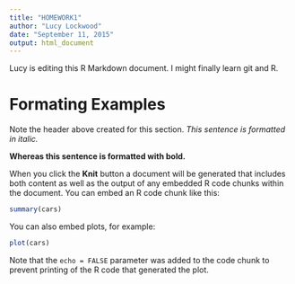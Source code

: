 ```yaml
---
title: "HOMEWORK1"
author: "Lucy Lockwood"
date: "September 11, 2015"
output: html_document
---
```


Lucy is editing this R Markdown document. I might finally learn git and R.

# Formating Examples

Note the header above created for this section.
*This sentence is formatted in italic.*

**Whereas this sentence is formatted with bold.**

When you click the **Knit** button a document will be generated that includes both content as well as the output of any embedded R code chunks within the document. You can embed an R code chunk like this:

```r
summary(cars)
```

You can also embed plots, for example:

```r
plot(cars)
```

Note that the `echo = FALSE` parameter was added to the code chunk to prevent printing of the R code that generated the plot.
